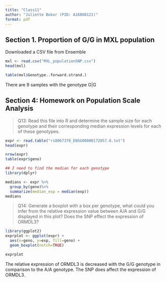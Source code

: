 ```yaml
---
title: "Class11"
author: "Juliette Bokor (PID: A16808121)"
format: pdf
---
```


## Section 1. Proportion of G/G in MXL population 

Downloaded a CSV file from Ensemble 
```r
mxl <- read.csv("MXL_populationSNP.csv")
head(mxl)
```


```r
table(mxl$Genotype..forward.strand.)
```
There are 9 samples with the genotype G|G





## Section 4: Homework on Population Scale Analysis

> Q13: Read this file into R and determine the sample size for each genotype and their corresponding median expression levels for each of these genotypes. 

```r
expr <- read.table("rs8067378_ENSG00000172057.6.txt")
head(expr)
```
```r
nrow(expr) 
table(expr$geno)
```
```r
## I need to find the median for each genotype 
library(dplyr)

medians <- expr %>% 
  group_by(geno)%>%
  summarize(median_exp = median(exp))
medians
```


> Q14: Generate a boxplot with a box per genotype, what could you infer from the relative expression value between A/A and G/G displayed in this plot? Does the SNP effect the expression of ORMDL3?

```r
library(ggplot2) 
exprplot <- ggplot(expr) + 
  aes(x=geno, y=exp, fill=geno) + 
  geom_boxplot(notch=TRUE)

exprplot
```


The relative expression of ORMDL3 is decreased with the G/G genotype in comparison to the 
A/A genotype. The SNP does affect the expression of ORMDL3. 

